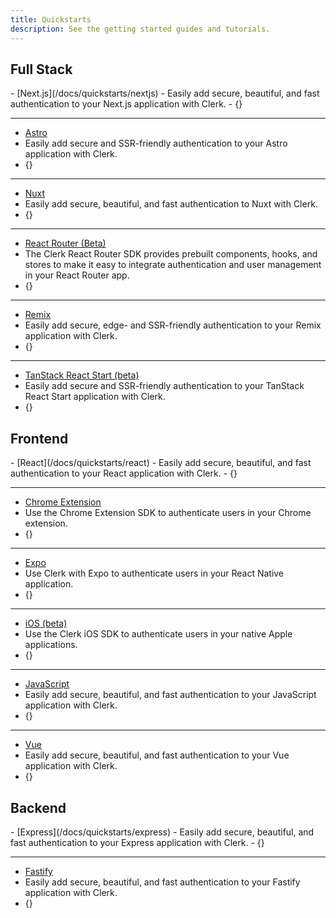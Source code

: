 ```yaml
---
title: Quickstarts
description: See the getting started guides and tutorials.
---
```


## Full Stack

<Cards>
  - [Next.js](/docs/quickstarts/nextjs)
  - Easily add secure, beautiful, and fast authentication to your Next.js application with Clerk.
  - {<Include src="_partials/icons/nextjs" />}

  ---

  - [Astro](/docs/quickstarts/astro)
  - Easily add secure and SSR-friendly authentication to your Astro application with Clerk.
  - {<Include src="_partials/icons/astro" />}

  ---

  - [Nuxt](/docs/quickstarts/nuxt)
  - Easily add secure, beautiful, and fast authentication to Nuxt with Clerk.
  - {<Include src="_partials/icons/nuxt" />}

  ---

  - [React Router (Beta)](/docs/quickstarts/react-router)
  - The Clerk React Router SDK provides prebuilt components, hooks, and stores to make it easy to integrate authentication and user management in your React Router app.
  - {<Include src="_partials/icons/react-router" />}

  ---

  - [Remix](/docs/quickstarts/remix)
  - Easily add secure, edge- and SSR-friendly authentication to your Remix application with Clerk.
  - {<Include src="_partials/icons/remix" />}

  ---

  - [TanStack React Start (beta)](/docs/quickstarts/tanstack-react-start)
  - Easily add secure and SSR-friendly authentication to your TanStack React Start application with Clerk.
  - {<Include src="_partials/icons/tanstack-start" />}
</Cards>

## Frontend

<Cards>
  - [React](/docs/quickstarts/react)
  - Easily add secure, beautiful, and fast authentication to your React application with Clerk.
  - {<Include src="_partials/icons/react" />}

  ---

  - [Chrome Extension](/docs/quickstarts/chrome-extension)
  - Use the Chrome Extension SDK to authenticate users in your Chrome extension.
  - {<Include src="_partials/icons/chrome-extension" />}

  ---

  - [Expo](/docs/quickstarts/expo)
  - Use Clerk with Expo to authenticate users in your React Native application.
  - {<Include src="_partials/icons/expo" />}

  ---

  - [iOS (beta)](/docs/quickstarts/ios)
  - Use the Clerk iOS SDK to authenticate users in your native Apple applications.
  - {<Include src="_partials/icons/ios" />}

  ---

  - [JavaScript](/docs/quickstarts/javascript)
  - Easily add secure, beautiful, and fast authentication to your JavaScript application with Clerk.
  - {<Include src="_partials/icons/javascript" />}

  ---

  - [Vue](/docs/quickstarts/vue)
  - Easily add secure, beautiful, and fast authentication to your Vue application with Clerk.
  - {<Include src="_partials/icons/vue" />}
</Cards>

## Backend

<Cards>
  - [Express](/docs/quickstarts/express)
  - Easily add secure, beautiful, and fast authentication to your Express application with Clerk.
  - {<Include src="_partials/icons/express" />}

  ---

  - [Fastify](/docs/quickstarts/fastify)
  - Easily add secure, beautiful, and fast authentication to your Fastify application with Clerk.
  - {<Include src="_partials/icons/fastify" />}
</Cards>

<Include src="_partials/help" />
